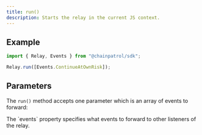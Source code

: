 ```yaml
---
title: run()
description: Starts the relay in the current JS context.
---
```


## Example

```js
import { Relay, Events } from "@chainpatrol/sdk";

Relay.run([Events.ContinueAtOwnRisk]);
```

## Parameters

The `run()` method accepts one parameter which is an array of events to forward:

<ParamField body="events" type="EventType[]" required>
  The `events` property specifies what events to forward to other listeners of
  the relay.
</ParamField>
